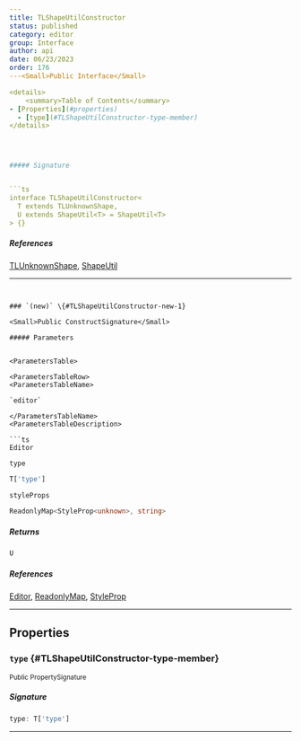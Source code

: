 ```yaml
---
title: TLShapeUtilConstructor
status: published
category: editor
group: Interface
author: api
date: 06/23/2023
order: 176
---<Small>Public Interface</Small>

<details>
	<summary>Table of Contents</summary>
- [Properties](#properties)
  - [type](#TLShapeUtilConstructor-type-member)
</details>




##### Signature


```ts
interface TLShapeUtilConstructor<
  T extends TLUnknownShape,
  U extends ShapeUtil<T> = ShapeUtil<T>
> {}
```

##### References

[TLUnknownShape](/gen/tlschema/TLUnknownShape-type), [ShapeUtil](/gen/editor/ShapeUtil-class)

---
```


### `(new)` \{#TLShapeUtilConstructor-new-1}

<Small>Public ConstructSignature</Small>

##### Parameters


<ParametersTable>

<ParametersTableRow>
<ParametersTableName>

`editor`

</ParametersTableName>
<ParametersTableDescription>

```ts
Editor
```



</ParametersTableDescription>
</ParametersTableRow>
<ParametersTableRow>
<ParametersTableName>

`type`

</ParametersTableName>
<ParametersTableDescription>

```ts
T['type']
```



</ParametersTableDescription>
</ParametersTableRow>
<ParametersTableRow>
<ParametersTableName>

`styleProps`

</ParametersTableName>
<ParametersTableDescription>

```ts
ReadonlyMap<StyleProp<unknown>, string>
```



</ParametersTableDescription>
</ParametersTableRow>
</ParametersTable>

##### Returns


```ts
U
```

##### References

[Editor](/gen/editor/Editor-class), [ReadonlyMap](/gen/ReadonlyMap-interface), [StyleProp](/gen/tlschema/StyleProp-class)

---

## Properties

### `type` \{#TLShapeUtilConstructor-type-member}

<Small>Public PropertySignature</Small>

##### Signature


```ts
type: T['type']
```

---

